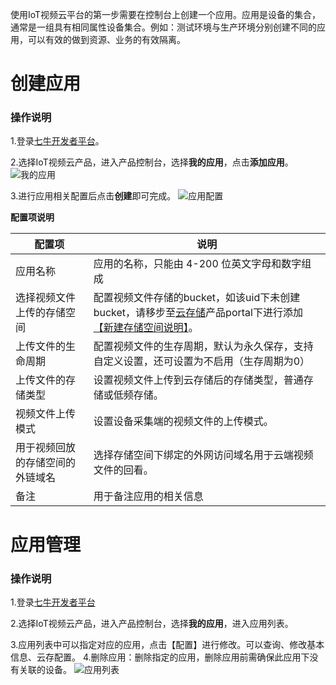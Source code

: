 使用IoT视频云平台的第一步需要在控制台上创建一个应用。应用是设备的集合，通常是一组具有相同属性设备集合。例如：测试环境与生产环境分别创建不同的应用，可以有效的做到资源、业务的有效隔离。

# **创建应用**

### **操作说明**

1.登录[七牛开发者平台](https://sso.qiniu.com/?client_id=PIapUKqa3u6S24H868BelwrG0OFu8dS7AxVQ8oz8HznLXhgrl2BnjaO9cs9LzxK2&redirect_url=https:%2F%2Fportal.qiniu.com%2Fapi%2Fgaea%2Fsso%2Fsignin%3Fredirect%3D%252Fcreate)。

2.选择IoT视频云产品，进入产品控制台，选择**我的应用**，点击**添加应用**。
![我的应用](https://dn-odum9helk.qbox.me/FpUSZTKIP0Bfg0eHB_XY7hMQGjEv)

3.进行应用相关配置后点击**创建**即可完成。
![应用配置](https://dn-odum9helk.qbox.me/FogApLSeoUFjic4vzdK0lqCY9FTN)

**配置项说明**

|配置项|说明|
|---|---|
|应用名称|应用的名称，只能由 4-200 位英文字母和数字组成|
|选择视频文件上传的存储空间|配置视频文件存储的bucket，如该uid下未创建bucket，请移步至[云存储](https://portal.qiniu.com/bucket/create)产品portal下进行添加[【新建存储空间说明】](https://developer.qiniu.com/kodo/manual/4263/operational-guidelines-for-the-new-bucket)。|
|上传文件的生命周期|配置视频文件的生存周期，默认为永久保存，支持自定义设置，还可设置为不启用（生存周期为0）|
|上传文件的存储类型|设置视频文件上传到云存储后的存储类型，普通存储或低频存储。|
|视频文件上传模式|设置设备采集端的视频文件的上传模式。|
|用于视频回放的存储空间的外链域名|选择存储空间下绑定的外网访问域名用于云端视频文件的回看。|
|备注|用于备注应用的相关信息|

# **应用管理**
### **操作说明**

1.登录[七牛开发者平台](https://sso.qiniu.com/?client_id=PIapUKqa3u6S24H868BelwrG0OFu8dS7AxVQ8oz8HznLXhgrl2BnjaO9cs9LzxK2&redirect_url=https:%2F%2Fportal.qiniu.com%2Fapi%2Fgaea%2Fsso%2Fsignin%3Fredirect%3D%252Fcreate)

2.选择IoT视频云产品，进入产品控制台，选择**我的应用**，进入应用列表。

3.应用列表中可以指定对应的应用，点击【配置】进行修改。可以查询、修改基本信息、云存配置。
4.删除应用：删除指定的应用，删除应用前需确保此应用下没有关联的设备。
![应用列表](https://dn-odum9helk.qbox.me/FjzR_PnalW549XdAES6JL-PNNixZ)